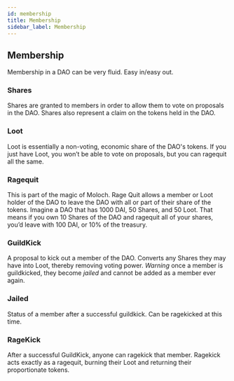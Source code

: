 ```yaml
---
id: membership
title: Membership
sidebar_label: Membership
---
```


## Membership

Membership in a DAO can be very fluid. Easy in/easy out.

### Shares

Shares are granted to members in order to allow them to vote on proposals in the DAO. Shares also represent a claim on the tokens held in the DAO.

### Loot

Loot is essentially a non-voting, economic share of the DAO's tokens. If you just have Loot, you won’t be able to vote on proposals, but you can ragequit all the same.

### Ragequit

This is part of the magic of Moloch. Rage Quit allows a member or Loot holder of the DAO to leave the DAO with all or part of their share of the tokens. Imagine a DAO that has 1000 DAI, 50 Shares, and 50 Loot. That means if you own 10 Shares of the DAO and ragequit all of your shares, you’d leave with 100 DAI, or 10% of the treasury.

### GuildKick

A proposal to kick out a member of the DAO. Converts any Shares they may have into Loot, thereby removing voting power. _Warning_ once a member is guildkicked, they become _jailed_ and cannot be added as a member ever again.

### Jailed

Status of a member after a successful guildkick. Can be ragekicked at this time.

### RageKick

After a successful GuildKick, anyone can ragekick that member. Ragekick acts exactly as a ragequit, burning their Loot and returning their proportionate tokens.
